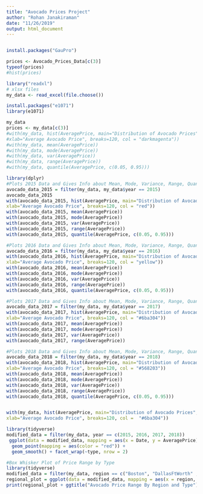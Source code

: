 ```yaml
---
title: "Avocado Prices Project"
author: "Rohan Janakiraman"
date: "11/26/2019"
output: html_document
---
```


```r
```

```r
install.packages("GauPro")
```


```r
prices <- Avocado_Prices_Data[c(3)]
typeof(prices)
#hist(prices)
```

```r
library("readxl")
# xlsx files
my_data <- read_excel(file.choose())
```

```r
install.packages("e1071")
library(e1071)
```

```r
my_data
prices <- my_data[c(3)]
#with(my_data, hist(AveragePrice, main="Distribution of Avocado Prices",
#xlab="Average Avocado Price", breaks=120, col = "darkmagenta"))
#with(my_data, mean(AveragePrice))
#with(my_data, mode(AveragePrice))
#with(my_data, var(AveragePrice))
#with(my_data, range(AveragePrice))
#with(my_data, quantile(AveragePrice, c(0.05, 0.95)))

library(dplyr)
#Plots 2015 Data and Gives Info about Mean, Mode, Variance, Range, Quantile, Kurtosis
avocado_data_2015 = filter(my_data, my_data$year == 2015)
avocado_data_2015
with(avocado_data_2015, hist(AveragePrice, main="Distribution of Avocado Prices, 2015",
xlab="Average Avocado Price", breaks=120, col = "red"))
with(avocado_data_2015, mean(AveragePrice))
with(avocado_data_2015, mode(AveragePrice))
with(avocado_data_2015, var(AveragePrice))
with(avocado_data_2015, range(AveragePrice))
with(avocado_data_2015, quantile(AveragePrice, c(0.05, 0.95)))

#Plots 2016 Data and Gives Info about Mean, Mode, Variance, Range, Quantile, Kurtosis
avocado_data_2016 = filter(my_data, my_data$year == 2016)
with(avocado_data_2016, hist(AveragePrice, main="Distribution of Avocado Prices, 2016",
xlab="Average Avocado Price", breaks=120, col = "yellow"))
with(avocado_data_2016, mean(AveragePrice))
with(avocado_data_2016, mode(AveragePrice))
with(avocado_data_2016, var(AveragePrice))
with(avocado_data_2016, range(AveragePrice))
with(avocado_data_2016, quantile(AveragePrice, c(0.05, 0.95)))

#Plots 2017 Data and Gives Info about Mean, Mode, Variance, Range, Quantile, Kurtosis
avocado_data_2017 = filter(my_data, my_data$year == 2017)
with(avocado_data_2017, hist(AveragePrice, main="Distribution of Avocado Prices, 2017",
xlab="Average Avocado Price", breaks=120, col = "#6ba304"))
with(avocado_data_2017, mean(AveragePrice))
with(avocado_data_2017, mode(AveragePrice))
with(avocado_data_2017, var(AveragePrice))
with(avocado_data_2017, range(AveragePrice))

#Plots 2018 Data and Gives Info about Mean, Mode, Variance, Range, Quantile, Kurtosis
avocado_data_2018 = filter(my_data, my_data$year == 2018)
with(avocado_data_2018, hist(AveragePrice, main="Distribution of Avocado Prices, 2018",
xlab="Average Avocado Price", breaks=120, col = "#568203"))
with(avocado_data_2018, mean(AveragePrice))
with(avocado_data_2018, mode(AveragePrice))
with(avocado_data_2018, var(AveragePrice))
with(avocado_data_2018, range(AveragePrice))
with(avocado_data_2018, quantile(AveragePrice, c(0.05, 0.95)))


with(my_data, hist(AveragePrice, main="Distribution of Avocado Prices",
xlab="Average Avocado Price", breaks=120, col =  "#6ba304"))
```



```r
library(tidyverse)
modified_data = filter(my_data, year == c(2015, 2016, 2017, 2018))
 ggplot(data = modified_data, mapping = aes(x = Date, y = AveragePrice)) + 
  geom_point(mapping = aes(color = "red")) + 
  geom_smooth() + facet_wrap(~type, nrow = 2)
```

```r
#Box Whisker Plot of Price Range by Type
library(tidyverse)
modified_data = filter(my_data, region == c("Boston", "DallasFtWorth" ,"Detroit", "NewYork", "SanDiego", "SanFrancisco", "NewYork"))
regional_plot = ggplot(data = modified_data, mapping = aes(x = region, y = AveragePrice)) + geom_boxplot(color = "#6ba304", fill = "#568203") + facet_wrap(~ type) + coord_flip()
print(regional_plot + ggtitle("Avocado Price Range By Region and Type"))
```